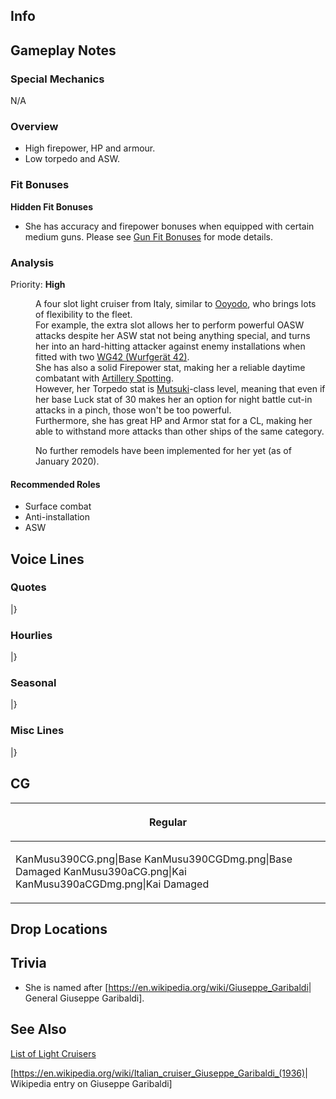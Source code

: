 ==Info==
{{KanmusuInfo|ID=390}}
{{KanmusuInfo|ID=390a}}

==Gameplay Notes==
===Special Mechanics===
N/A

===Overview===
* High firepower, HP and armour.
* Low torpedo and ASW.

===Fit Bonuses===
{{:{{BASEPAGENAME}}/Equipment Bonuses}}
{{clear}}
'''Hidden Fit Bonuses'''
* She has accuracy and firepower bonuses when equipped with certain medium guns. Please see [[Gun Fit Bonuses]] for mode details.

===Analysis===
Priority: '''High'''

:A four slot light cruiser from Italy, similar to [[Ooyodo]], who brings lots of flexibility to the fleet.
:For example, the extra slot allows her to perform powerful OASW attacks despite her ASW stat not being anything special, and turns her into an hard-hitting attacker against enemy installations when fitted with two [[WG42 (Wurfgerät 42)]].
:She has also a solid Firepower stat, making her a reliable daytime combatant with [[Artillery Spotting]].
:However, her Torpedo stat is [[Mutsuki]]-class level, meaning that even if her base Luck stat of 30 makes her an option for night battle cut-in attacks in a pinch, those won't be too powerful.
:Furthermore, she has great HP and Armor stat for a CL, making her able to withstand more attacks than other ships of the same category.

:No further remodels have been implemented for her yet (as of January 2020).


====Recommended Roles====
* Surface combat
* Anti-installation
* ASW

==Voice Lines==
===Quotes===
{{ShipquoteHeader}}
{{ShipquoteKai
|scenario = Introduction
|origin = Buon giorno, イタリア生まれの最新鋭軽巡、Giuseppe Garibaldiだ。長いって？そうだな…Garibaldiでいいよ。よろしくな。
|translation = Hello, I'm the state-of-the-art light cruiser from Italy, Giuseppe Garibaldi. It's too long? Well then... Just Garibaldi is fine. Nice to meet you.
|audio = G._Garibaldi-Intro.mp3
}}
{{ShipquoteKai
|scenario = Introduction
|kai = yes
|origin = Buon giorno, 最新鋭軽巡、Giuseppe Garibaldi、配置に付いてるぜ。あぁ、Garibaldiに任せておけって！やるぜ！
|translation = Hello, the state-of-the-art light cruiser, Giuseppe Garibaldi, reporting for duty. Ah, just leave it all to me! I got this!
|audio = G._GaribaldiKai-Intro.mp3
}}
{{ShipquoteKai
|scenario = Library
|origin = Luigi di Savoia Duca Degli Abruzzi軽巡洋艦、Giuseppe Garibaldiだ。うわぁ、姉貴の名前、長くって…でも、正真正銘の最新鋭軽巡、火力も装甲も船の作りもかなりのもんさ！ちょっと温存されすぎだけど、今度はバッチリ働くぜ。見てなよ！
|translation = I'm the Luigi di Savoia Duca Degli Abruzzi-class light cruiser, Giuseppe Garibaldi. Whoa, my sister's name is so long... But, I'm a genuine state-of-the-art light cruiser with great firepower and armour! I may have held back quite a bit, but this time I'll work real hard. Just you watch!
|audio = G._Garibaldi-Library.mp3
}}
{{ShipquoteKai
|scenario = Secretary 1
|origin = あたしのモットーは…従うっと。あぁ、意外そうな顔だな。
|translation = My motto is... "I obey". Ah, you look surprised.<ref>Her motto was "Obbedisco" which means "I obey" it is a reference to a telegram sent by General Giuseppe Garibaldi.</ref>
|audio = G._Garibaldi-Sec1.mp3
}}
{{ShipquoteKai
|scenario = Secretary 1
|kai = yes
|origin = あたしのモットーは従う。あぁ、知ってるよな。
|translation = My motto is "I obey". Ah, but you knew that.
|audio = G._GaribaldiKai-Sec1.mp3
}}
{{ShipquoteKai
|scenario = Secretary 2
|origin = いいぜ。やっとあたしの出番か。うずうずしてたとこさ。
|translation = Alright. It's finally my turn. I'm itching to get going.
|audio = G._Garibaldi-Sec2.mp3
}}
{{ShipquoteKai
|scenario = Secretary 3
|origin = あぁ、この片耳ピアス？これは姉貴と分けたんだ。いいだろう？う、うわぁ、そんなにジロジロ見んなって。やるときはやるぜ。出番、ちゃんとくれよな、提督？
|translation = Ah, this earring? I split the pair with my sister. Nice right? Wh-whoa, stop staring. You gotta do what you gotta do. My time is coming right, Admiral?
|audio = G._Garibaldi-Sec3.mp3
}}
{{ShipquoteKai
|scenario = Secretary Idle
|origin = 姉貴元気にしてるかなあ…また変な物にハマってなけりゃいいけど…提督、は…なんかハマってんな…
|translation = I wonder if my sister is doing well... I hope she hasn't gotten caught up in something strange again... The Admiral... looks kind of busy with something...
|audio = G._Garibaldi-Idle.mp3
}}
{{ShipquoteKai
|scenario = Secretary (Married)
|origin = Caffè latte入れたぜ。どうだ？あっ、熱いよ。
|translation = I made some cafe latte. How is it? Ah, it's hot.
|audio = G._Garibaldi-SecMarried.mp3
}}
{{ShipquoteKai
|scenario = Wedding
|origin = うわぁ、悪い、あたし姉貴とさぁ…えっ、それでも…いいのかい？まじか？じゃ、じゃあ、仕方ないな。
|translation = Whoa, sorry, me and my sister are kind of... Eh, that's still... fine? Seriously? Th-then, I guess I'll accept.
|audio = G._Garibaldi-Wedding.mp3
}}
{{ShipquoteKai
|scenario = Player's Score
|origin = 情報か？大事だな。待ってな。よこいっしょっと…
|translation = Information? That's important. Wait a minute. Here we go...
|audio = G._Garibaldi-PlayerScore.mp3
}}
{{ShipquoteKai
|scenario = Joining the Fleet
|origin = 出撃はやっぱり高まるね。最新鋭Abruzzi級軽巡、Garibaldi、出るぞ！
|translation = Sorties really get you pumped up. State-of-the-art Abruzzi-class light cruiser, Garibaldi, heading out!
|audio = G._Garibaldi-JoinFleet.mp3
}}
{{ShipquoteKai
|scenario = Equipment 1
|origin = おぉ、ありがたい！
|translation = Ooh, thanks!
|audio = G._Garibaldi-Equip1.mp3
}}
{{ShipquoteKai
|scenario = Equipment 1
|kai = yes
|origin = おぉ、いいな、ありがたい！
|translation = Ooh, this is nice, thanks!
|audio = G._GaribaldiKai-Equip1.mp3
}}
{{ShipquoteKai
|scenario = Equipment 2
|origin = いいなあ…姉貴にも見せてやりたい。
|translation = Nice... I want to show this to my sister.
|audio = G._Garibaldi-Equip2.mp3
}}
{{ShipquoteKai
|scenario = Equipment 2
|kai = yes
|origin = Grazie！姉貴とおそろにしたいなあ。
|translation = Thanks! I'd like my sister to get a matching one.
|audio = G._GaribaldiKai-Equip2.mp3
}}
{{ShipquoteKai
|scenario = Equipment 3
|origin = あぁ、いいんじゃねっ？なぁ？
|translation = Ah, isn't this fine? Well?
|audio = G._Garibaldi-Equip3.mp3
}}
{{ShipquoteKai
|scenario = Supply
|origin = 助かる。Grazie！
|translation = This helps. Thanks!
|audio = G._Garibaldi-Supply.mp3
}}
{{ShipquoteKai
|scenario = Docking (Minor Damage)
|origin = っち、少しシャワー浴びるは。汚れた。
|translation = Tch, I'm going to take a quick shower. I'm dirty.
|audio = G._Garibaldi-DockMinor.mp3
}}
{{ShipquoteKai
|scenario = Docking (Major Damage)
|origin = 痛っててぇ…あいつら変なとこ噛みつきやっがて…
|translation = Owow... Those bastards got me in some funny places...<ref>She actually says "bit me".</ref>
|audio = G._Garibaldi-DockMajor.mp3
}}
{{ShipquoteKai
|scenario = Construction
|origin = 新しい船が出来たってさ。
|translation = A new ship is complete.
|audio = G._Garibaldi-Construction.mp3
}}
{{ShipquoteKai
|scenario = Returning from Sortie
|origin = 母港に帰ったぜぇ。ふぁー、疲れたっと。
|translation = I'm back home. Haah, that was tiring.
|audio = G._Garibaldi-SortieReturn.mp3
}}
{{ShipquoteKai
|scenario = Starting a Sortie
|origin = 艦隊旗艦、このGaribaldi様が預かるぜ！抜錨！さあ、みんな付いてきてな！
|translation = I, Garibaldi, am now the fleet flagship! Weigh anchor! Now, everyone follow me!
|audio = G._Garibaldi-Sortie.mp3
}}
{{ShipquoteKai
|scenario = Starting a Battle
|origin = さあ、戦闘開始だ。腕が鳴るね。みんな、始めるよ！
|translation = Now, begin the battle. I'm itching to get started. Everyone, let's get started!
|audio = G._Garibaldi-BattleStart.mp3
}}
{{ShipquoteKai
|scenario = Attack
|origin = よし、行くよ！
|translation = Alright, here I go!
|audio = G._Garibaldi-Attack.mp3
}}
{{ShipquoteKai
|scenario = Air Battle/ Daytime Spotting/ Night Battle Attack 
|origin = 実は結構最新鋭だぜ。本物のな。
|translation = You know, I'm quite state-of-the-art. The real deal.
|audio = G._Garibaldi-NightAttack.mp3
}}
{{ShipquoteKai
|scenario = Night Battle
|origin = あー、夜ね。まあ、いいか。やってやるぜ！
|translation = Aaah, it's night. Well, that's fine. Let's do this!
|audio = G._Garibaldi-NightBattle.mp3
}}
{{ShipquoteKai
|scenario = MVP
|origin = Grazie！あたしがもらっていいのかい？悪いな、みんな。まあ、そういうことだから。やったぜ！
|translation = Thanks! Is it alright for me to take it? Sorry, everyone. Well, that's that. Hoooray!
|audio = G._Garibaldi-MVP.mp3
}}
{{ShipquoteKai
|scenario = Minor Damage 1
|origin = ウワハァ！痛いじゃんか！
|translation = Uwaaaah! That hurts!
|audio = G._Garibaldi-MinorDmg1.mp3
}}
{{ShipquoteKai
|scenario = Minor Damage 2
|origin = いた！いたたたた！当ててくるって？まじか！？
|translation = Ow! Owowowow! They managed to hit me? Seriously!?
|audio = G._Garibaldi-MinorDmg2.mp3
}}
{{ShipquoteKai
|scenario = Major Damage
|origin = ん！沈みはしねぇけど、姉貴に見せるつらねぜ！
|translation = Ngh! I won't sink but, I can't let my sister see this!
|audio = G._Garibaldi-MajorDmg.mp3
}}
{{ShipquoteKai
|scenario = Sunk
|origin = 嘘だろう…あたし、まじ…ここで沈むんか……そんな…ばかな…まじか…姉貴！
|translation = No way... I'm seriously... gonna sink... This can't... be happening... Seriously... Sister!
|audio = G._Garibaldi-Sunk.mp3
}}
|} <references/>

{{clear}}

===Hourlies===
{{ShipquoteHeader | type = hourly}}
{{ShipquoteKai
|scenario = 00:00 
|origin = マルマル…何だっけ…ここではこんなに風に言うんだって？できる、できる。
|translation = 00... What was the rest... So this is what I'm supposed to do here? I can do that easy.
|audio = G._GaribaldiKai-00.mp3
}}
{{ShipquoteKai
|scenario = 01:00 
|origin = あぁ、あれか…あれの時間ね…マルマル…ん、違う…マルヒトマルマル…なぁ、提督？できただろう？
|translation = Ah, you know... it's that time... 00... Mmm, no... 0100... Hey, Admiral? I got it, right?
|audio = G._GaribaldiKai-01.mp3
}}
{{ShipquoteKai
|scenario = 02:00 
|origin = マルフタマルマル。よし、さすがあたし。行けてる！
|translation = 0200. Alright, I knew I could do it. I got this!
|audio = G._GaribaldiKai-02.mp3
}}
{{ShipquoteKai
|scenario = 03:00 
|origin = マルサンマルマル。なぁ、提督、なんか飲む？Caffè latte気に入ってたよね？入れてあげる。
|translation = 0300. Hey, Admiral, want something to drink? You liked the cafe latte right? I'll go make some.
|audio = G._GaribaldiKai-03.mp3
}}
{{ShipquoteKai
|scenario = 04:00 
|origin = あぁ、姉貴？うん、まあ、好きだね。名前がクソ長いんだけど。提督も会えばはきっと気に入る！マルヨンマルマル。
|translation = Ah, Sister? Yeah, well, I do like her. Her name is damned long though. I'm sure you'd like her if you met her too Admiral! 0400.
|audio = G._GaribaldiKai-04.mp3
}}
{{ShipquoteKai
|scenario = 05:00 
|origin = マルゴ＝マルマル。朝だね。ふぁ、徹夜しちゃった感じ？朝食はあたしが用意して上げる。姉貴流…まあ、任せて。
|translation = 0500. It's morning. Ahh, you pulled an all-nighter didn't you? I'll get breakfast ready. Just like Sister... Well, leave it to me.
|audio = G._GaribaldiKai-05.mp3
}}
{{ShipquoteKai
|scenario = 06:00 
|origin = マルロクマルマル。Buon giorno！さっ、艦隊のみんなを起こしてくるぜ。あたし流でいいよな？
|translation = 0600. Good morning! Now, I'm going to wake the fleet up. I'm going to do it my way alright?
|audio = G._GaribaldiKai-06.mp3
}}
{{ShipquoteKai
|scenario = 07:00 
|origin = マルナナマルマル。朝食を用意した。熱いcaffè latteに特製biscotto、あとfruits yoghurt。どう？
|translation = 0700. I've prepared breakfast. Hot cafe latte, my special biscotto, and fruits yoghurt. How's that?
|audio = G._GaribaldiKai-07.mp3
}}
{{ShipquoteKai
|scenario = 08:00 
|origin = マルハチマルマル。姉貴流朝食はどうだった？えっ、ちょっと味気ない？なんだって！？まじかよ！？
|translation = 0800. How was my attempt at my sister's style of breakfast? Eh, it was a bit bland? Whaattt!? Seriously!?
|audio = G._GaribaldiKai-08.mp3
}}
{{ShipquoteKai
|scenario = 09:00 
|origin = マルキューマルマル。そうか…じゃあ、仕方ない。昼食は凝った弁当を用意しとくよ。姉貴流弁当を楽しみに！
|translation = 0900. I see... What's done is done. I'll make a fancy lunch box for lunch. Get ready for a lunch box like my sister makes it!
|audio = G._GaribaldiKai-09.mp3
}}
{{ShipquoteKai
|scenario = 10:00 
|origin = ヒトマルマルマル。提督、もうちょい……出来た！Garibaldiの姉貴流豪華弁当。ふぁ、時間かかっちまったぜぇ。
|translation = 1000. Admiral, just a little more... It's done! My attempt at my sister's fancy lunch box. Whew, that took a while.
|audio = G._GaribaldiKai-10.mp3
}}
{{ShipquoteKai
|scenario = 11:00 
|origin = ヒトヒトマルマル。まあ、午前中に演習くらいやっときますか。提督、いい相手はいそうかい？あぁ、あいつら。いいね。
|translation = 1100. Well, why dont we do some exercises this morning. Admiral, are there any good challengers? Ah, those girls. Nice.
|audio = G._GaribaldiKai-11.mp3
}}
{{ShipquoteKai
|scenario = 12:00 
|origin = さあ、ヒトフタマルマル。この姉貴流Garibaldi豪華弁当をたっぷり味わいやがれ！まず、このpasta…
|translation = Now, it's 1200. Let's enjoy my Sister's Fancy Lunch Box to the fullest! First, this pasta...
|audio = G._GaribaldiKai-12.mp3
}}
{{ShipquoteKai
|scenario = 13:00 
|origin = なっ、うめだろう？って、この生ハムとチーズ、フルーツにcrostini。なっ、完璧だろう？ワインも行っちゃう？
|translation = Hey, it's good right? Now, take this ham, cheese, fruits and crostini. There, it's perfect, right? Want some wine too?
|audio = G._GaribaldiKai-13.mp3
}}
{{ShipquoteKai
|scenario = 14:00 
|origin = ヒトヨン…あっ、Pola、Zara！お久。何だ、何だ、ワインの香りに釣られてきたか？えへぇ。
|translation = 14... Ah, Pola, Zara! Long time no see. What's this, you got lured here by the smell of wine? Ehe.
|audio = G._GaribaldiKai-14.mp3
}}
{{ShipquoteKai
|scenario = 15:00 
|origin = ヒトゴーマルマル。Pola、またボカチンは困るぜ。写真に撮っちゃうぞぉ。あははぁ、Zara、冗談だって。
|translation = 1500. Pola, it'll be a pain if you collapse again. I'll take a picture of you. Ahahaha, Zara, I'm just joking.
|audio = G._GaribaldiKai-15.mp3
}}
{{ShipquoteKai
|scenario = 16:00 
|origin = ヒトロクマルマル。重巡を舐めないでって？何いってんだよ？大してちげぇねぇじゃん！お堅い事言うなって。
|translation = 1600. "Don't make fun of heavy cruisers"? What are you saying? There's not much of a difference! Don't be such a square.
|audio = G._GaribaldiKai-16.mp3
}}
{{ShipquoteKai
|scenario = 17:00 
|origin = あっ、夕日か。地中海もいいけど、ここの夕日もきれいだな。うん、気に入った。あっ、時間？ちょうどヒトナナマルマルだ。
|translation = Ah, it's sunset. The sunsets on the Mediterranean are nice, but the sunsets here are beautiful too. Yup, I like it. Ah, the time? It just turned 1700.
|audio = G._GaribaldiKai-17.mp3
}}
{{ShipquoteKai
|scenario = 18:00 
|origin = ヒトハチマルマル。さあ、夕食の用意にかかろ。今日はここの駆逐艦がくれた、F作業っとやらの魚を使おうかな。
|translation = 1800. Now, it's time to make dinner. Maybe I should use the fish the destroyers gave me from their F-work today.
|audio = G._GaribaldiKai-18.mp3
}}
{{ShipquoteKai
|scenario = 19:00 
|origin = あっ、もうできる。できた。ヒトキューマルマル。さあ、召し上がれ。姉貴流acqua pazza。うまいぜぇ！
|translation = Ah, almost done. It's done. 1900. Now, help yourself. It's acqua pazza like my sister makes it. It's delicious!
|audio = G._GaribaldiKai-19.mp3
}}
{{ShipquoteKai
|scenario = 20:00 
|origin = フタマルマルマル。そう、この残ったスープにパンを浸して食べるんだ。なぁ？行けるだろう？白ワイン、もう一本開けちゃうか？なぁ？
|translation = 2000. Now, soak up the leftover soup with bread and eat it. Well, it's good right? Shall I open another bottle of white wine? Well?
|audio = G._GaribaldiKai-20.mp3
}}
{{ShipquoteKai
|scenario = 21:00 
|origin = フタヒトマルマル。なんか、さっきまでうるさかったちっこい艦隊が静かだな。少し早いけど、寝たんかね？
|translation = 2100. That noisy fleet of pipsqueaks have gone quiet all of a sudden. It's a bit early, but did they go to bed?
|audio = G._GaribaldiKai-21.mp3
}}
{{ShipquoteKai
|scenario = 22:00 
|origin = うわぁ、うるさいちっこいやつら帰ってきた。あれで軽巡？ちっこいなあ。まあ、かわいいけど。時間はフタフタマルマル。
|translation = Urgh, the noisy runts are back. Is that a light cruiser? She's small. Well, she is cute though. The time is now 2200.
|audio = G._GaribaldiKai-22.mp3
}}
{{ShipquoteKai
|scenario = 23:00 
|origin = フタサンマルマル……今日も色々あったな。おつかれ。提督、明日も頑張ろう。いつか姉貴も、一緒になぁ？
|translation = 2300... We did a lot today. Good work. Admiral, let's work hard tomorrow too. Someday my sister will be with us too, right?
|audio = G._GaribaldiKai-23.mp3
}}
|} <references/>

{{clear}}

===Seasonal===
{{SeasonalHeaderOld}}
{{SeasonalQuote
|scenario = [[Seasonal/Rainy_Season_2019|Rainy Season 2019]]
|origin = ロマ！何作ってんだ？テルーテルーボウヅウ？　ん、はて…　何かの魔よけか？ふん、いいな！あたしも作ろうっと！
|translation =	Roma! What are you doing? Terooteroo bozuu? Hmm, lemme see... Some kinda charm? Nice! I'll make some too!
|audio = G.Garibaldi_Rainy_Season_2019_Sec1.mp3
|notes = 
}}
{{SeasonalQuote
|scenario = [[Seasonal/Autumn_2019|Autumn 2019]]
|origin = あぁー。こいつはうまそうなもんがてんこ盛りだね。提督鎮守府まつり、悪くないね。うわぁ！これもうまそう。ワインも進むよ！なぁ、Pola?
|translation =	Whoaaa. I'm going to get a heaping pile of that delicious looking thing. The Admiral's Naval District Autumn Festival is not bad. Whoa! This is delicious too! Keep the wine flowing! Right, Pola?
|audio = Garibaldi_Autumn_2019_Sec1.mp3
|notes = 
}}
{{SeasonalQuote
|scenario = [[Seasonal/Saury_2019|Saury 2019]]
|origin = 秋刀魚祭り！これが…な！？よし、あたしも一肌脱ぐよ。装備が大事なんだな。うわぁ、Zara、色々教えてくれ！
|translation =	It's the Saury Festival! This is it... right? Alright then, I'll help out too. So equipment is important. Aaah, Zara, teach me all about it!
|audio = Giuseppe_Garibaldi_Saury_2019_Sec1.mp3
|notes = 
}}
{{SeasonalQuote
|scenario = [[Seasonal/End_of_Year_2019|End of Year 2019]]
|origin = 	大掃除か？あたし、こう見えて好きなんだよね、掃除。よし…こうなったら完璧に行くよ！提督、邪魔、邪魔！
|translation =	A spring clean? I might not look like it, but I do like cleaning. Alright... now that it's come to this, I'm going to do it right! Admiral, go away, you're in the way!
|audio = Giuseppe_Garibaldi_Year_End_2019_Secretary_1.mp3
|notes = 
}}
{{SeasonalQuote
|scenario = [[Seasonal/New_Year_2020|New Year 2020]]
|origin = 姉貴、提督、あけおめ！いや、新年だな。なぁ！？今年も、思いっきり、やってやるぜ！まずは乾杯だ！
|translation =	Aneki, Admiral, Happy New Year! Man, it's the new year already. Can you believe it!? I'll give it my all this year too! First, let's start with a toast!
|audio = Giuseppe_Garibaldi_New_Year_2020_Secretary_1.mp3
|notes = 
}}
{{SeasonalQuote
|scenario = [[Seasonal/Valentine%27s_Day_2020|Valentine's Day 2020]]
|origin = 姉貴、提督、これやんよ。手作りだぜ、もちろん。
|translation =	Aneki, Admiral, take this. Of course it's handmade.
|audio = Giuseppe_Garibaldi_Valentines_2020_Secretary_1.mp3
|notes = 
}}
{{SeasonalQuote
|scenario = [[Seasonal/White_Day_2020|White Day 2020]]
|origin = 	マジか？お返しくれんのか？提督、grazie！
|translation =	Seriously? You're giving me a return gift? Admiral, thanks!
|audio = Giuseppe_Garibaldi_White_Day_2020_Secretary_1.mp3
|notes = 
}}
{{SeasonalQuote
|scenario = [[Seasonal/Seventh_Anniversary|7th Anniversary]]
|origin = あねき、提督、艦隊は七周年なんだってな。すごいな。あたしもお祝いするよ。まず、ワイン開けようか！
|translation =	Sis, Admiral, I heard it's the fleet's 7th Anniversary. That's amazing. I'll celebrate too. First, let me open some wine!
|audio = Giuseppe_Garibaldi_7th_Anniversary_Secretary_1.mp3
|notes = 
}}
{{SeasonalQuote
|scenario = [[Seasonal/Eighth_Anniversary|8th Anniversary]]
|origin = 姉貴、提督！艦隊はついに八周年だったでんな！すごいぜ。あたしからもお祝いだ！ワイン、赤、白、どっちがいい？
|translation =	Big sis, Admiral! I heard it's the fleet's 8th Anniversary! That's amazing. Let's celebrate! Would you prefer red or white wine?
|audio = G.Garibaldi_8th Anniversary_Secretary_1.mp3
|notes = 
}}
|}<references/>

{{clear}}

===Misc Lines===
{{SeasonalHeaderOld}}
{{SeasonalQuote
|scenario = [[Summer_2019_Event|Summer Event 2019]]
|origin = あぁ、悪くないね。やってやるぜ！
|translation =	Ah, not bad. Let's do this!
|audio = Ship_Voice_Giuseppe_Garibaldi_Kai_Summer_2019_Event_Friend_Fleet_1.mp3
|notes = Friend Fleet Line
}}
|}<references/>

{{clear}}

==CG==
{| class="mw-collapsible mw-collapsed wikitable" style="width: 100%;"
!Regular
|-
|<gallery>
KanMusu390CG.png|Base
KanMusu390CGDmg.png|Base Damaged
KanMusu390aCG.png|Kai
KanMusu390aCGDmg.png|Kai Damaged
</gallery>
|}

==Drop Locations==

==Trivia==
* She is named after [https://en.wikipedia.org/wiki/Giuseppe_Garibaldi| General Giuseppe Garibaldi].

==See Also==
[[List_of_light_cruisers_by_upgraded_maximum_stats| List of Light Cruisers]]

[https://en.wikipedia.org/wiki/Italian_cruiser_Giuseppe_Garibaldi_(1936)| Wikipedia entry on Giuseppe Garibaldi]

{{shiplist}}